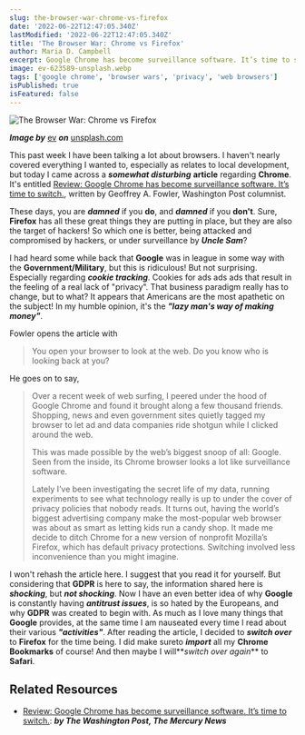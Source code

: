 ```yaml
---
slug: the-browser-war-chrome-vs-firefox
date: '2022-06-22T12:47:05.340Z'
lastModified: '2022-06-22T12:47:05.340Z'
title: 'The Browser War: Chrome vs Firefox'
author: Maria D. Campbell
excerpt: Google Chrome has become surveillance software. It’s time to switch. But does Firefox stand up against it?
image: ev-623589-unsplash.webp
tags: ['google chrome', 'browser wars', 'privacy', 'web browsers']
isPublished: true
isFeatured: false
---
```


![The Browser War: Chrome vs Firefox](ev-623589-unsplash.webp)

***Image by*** [ev](https://unsplash.com/@ev) ***on*** [unsplash.com](https://unsplash.com/photos/gpjvRZyavZc)

This past week I have been talking a lot about browsers. I haven't nearly
covered everything I wanted to, especially as relates to local development, but today I came across a **_somewhat disturbing_** **article** regarding
**Chrome**. It's entitled [Review: Google Chrome has become surveillance software. It’s time to switch.](https://www.mercurynews.com/2019/06/21/google-chrome-has-become-surveillance-software-its-time-to-switch/),
written by Geoffrey A. Fowler, Washington Post columnist.

These days, you are **_damned_** if you **do**, and **_damned_** if you
**don't**. Sure, **Firefox** has all these great things they are putting in
place, but they are also the target of hackers! So which one is better, being attacked and compromised by hackers, or under surveillance by **_Uncle Sam_**?

I had heard some while back that **Google** was in league in some way with the **Government/Military**, but this is ridiculous! But not surprising. Especially regarding **_cookie tracking_**. Cookies for ads ads ads that result in the feeling of a real lack of "privacy". That business paradigm really has to change, but to what? It appears that Americans are the most apathetic on the subject! In my humble opinion, it's the **_"lazy man's way of making money"_**.

Fowler opens the article with

> You open your browser to look at the web. Do you know who is looking back at you?

He goes on to say,

> Over a recent week of web surfing, I peered under the hood of Google Chrome and found it brought along a few thousand friends. Shopping, news and even government sites quietly tagged my browser to let ad and data companies ride shotgun while I clicked around the web.
>
> This was made possible by the web’s biggest snoop of all: Google. Seen from the inside, its Chrome browser looks a lot like surveillance software.
>
> Lately I’ve been investigating the secret life of my data, running experiments to see what technology really is up to under the cover of privacy policies that nobody reads. It turns out, having the world’s biggest advertising company make the most-popular web browser was about as smart as letting kids run a candy shop. It made me decide to ditch Chrome for a new version of nonprofit Mozilla’s Firefox, which has default privacy protections. Switching involved less inconvenience than you might imagine.

I won't rehash the article here. I suggest that you read it for yourself. But considering that **GDPR** is here to say, the information shared here is
**_shocking_**, but **_not shocking_**. Now I have an even better idea of why **Google** is constantly having **_antitrust issues_**, is so hated by the Europeans, and why **GDPR** was created to begin with. As much as I love many things that **Google** provides, at the same time I am nauseated every time I read about their various **_"activities"_**. After reading the article, I decided to **_switch over_** to **Firefox** for the time being. I did make sureto **_import_** all my **Chrome Bookmarks** of course! And then maybe I will**_switch over again_** to **Safari**.

## Related Resources

-   [Review: Google Chrome has become surveillance software. It’s time to switch.](https://www.mercurynews.com/2019/06/21/google-chrome-has-become-surveillance-software-its-time-to-switch/): ***by The Washington Post, The Mercury News***

